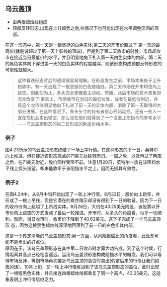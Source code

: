 
## 乌云盖顶
* 由两根蜡烛线组成
* 顶部反转形态,出现在上升趋势之后,些情况下也可能出现在水平调整区间的顶部。

在这一形态中，第一天是一根坚挺的白色实体;第二天的开市价超过了 第一天的最高价(就是说超过了第一天上影线的顶端)，但是到了第二天收市的时候，市场却收市在接近当日最低价的水平，并且明显地向下扎入第一天白色实体的内部。第二天的黑色实体向下穿进第一天的白色实体的程度越深，则该形态构成顶部反转形态的可能性就越大。

> 这种看跌形态背后的道理很容易理解。在形态发生之前，市场本来处于上升趋势中。有一天出现了一根坚挺的白色蜡烛线，第二天市场在开市时便向上跳空。到此刻为止，多头完全掌握着主动权。然而，此后市场的技术景象却完全改变了!事实上，市场收市在当日的最低价处，或者在最低价附近，并且这个收市价明显地向下扎进了前一天的实体内部，消除了第一天取得的大部分进展。在这种情况下，多头头寸的持有者信心开始动摇。还有一些人一直在找机会卖出做空，那么现在他们就得到了一个设置止损指令的参考水平——乌云盖顶形态的第二日形成的新高价格水平。

### 例子
图4.23所示的乌云盖顶形态终结了一场上冲行情。在这种形态的下一日，英特尔向上推进，但在接近该形态高点的71美元处铩羽而归。一周之后，以及再过了两周之后，在71美元附近，股价同样受阻不前。注意1月20日，英特尔一度在该阻挡水平线上探头张望，却未能收市于该阻挡水平之上，因而无损其有效性。
<ImageRender alt='test1' width='auto' height='auto' path='/candleTech/08-darkClouds.png' />

### 例子2
在图4.24中，从8月中旬开始出现了一轮上冲行情。8月22日，股价向上跳空，并形成了一根上吊线，但是它潜在的看空暗示却没有得到下一日的验证，因为下一日的收市价向上超越了上吊线实体。8月28日，大约在43.25美元附近，该股票以开市价向上跳空的方式发动了最后一轮推进。开市时，从多头的角度看，似乎一切顺利。然而，当日收市时，收市价下降到了40.62美元。这下子完成了一个乌云盖顶形 态，因为这根黑色蜡烛线深深地回落到了前一日的白色实体内部。

这是一个界定清晰的乌云盖顶形态;另一方面，从风险报偿比的角度看，此处却可能不是卖出的好点位。<br/>
原因在于，该乌云盖顶形态在其中第二日收市时才算大功告成，到了这个时候，行情距离其高点已经相当遥远。运用乌云盖顶形态构成阻挡水平的概念，我们可以等待市场反弹，等到市场再次接近乌云盖顶的高位时卖出(假定后来的行情让我们如愿的话)。10月上旬，又一轮上冲行情推进到了该乌云盖顶形态的高位，此时出现了一根短黑色实体，并且接连四根蜡烛线都重复了同一个高点，43.25美元，这迹象表明上冲行情后继乏力。
<ImageRender alt='test1' width='auto' height='auto' path='/candleTech/08-darkClouds2.png' />
